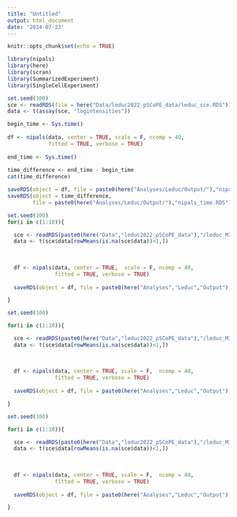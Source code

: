 ```yaml
---
title: "Untitled"
output: html_document
date: '2024-07-23'
---
```


```r
knitr::opts_chunk$set(echo = TRUE)
```

```r
library(nipals)
library(here)
library(scran)
library(SummarizedExperiment)
library(SingleCellExperiment)
```

```r
set.seed(100)
sce <- readRDS(file = here("Data/leduc2022_pSCoPE_data/leduc_sce.RDS"))
data <- t(assay(sce, "logintensities"))

begin_time <- Sys.time()
  
df <- nipals(data, center = TRUE, scale = F, ncomp = 40, 
             fitted = TRUE, verbose = TRUE)
  
end_time <- Sys.time()
  
time_difference <- end_time - begin_time
cat(time_difference)

saveRDS(object = df, file = paste0(here("Analyses/Leduc/Output/"),"nipals_sce.RDS"))
saveRDS(object = time_difference, 
        file = paste0(here("Analyses/Leduc/Output/"),"nipals_time.RDS"))

```


```r
set.seed(100)
for(i in c(1:10)){

  sce <- readRDS(paste0(here("Data","leduc2022_pSCoPE_data"),"/leduc_MISTOT10_MNAR25_", i, ".RDS"))
  data <- t(sce$data[rowMeans(is.na(sce$data))<1,])
  
  
  
  df <- nipals(data, center = TRUE,  scale = F, ncomp = 40, 
               fitted = TRUE, verbose = TRUE)
    
  saveRDS(object = df, file = paste0(here("Analyses","Leduc","Output"),"/nipals_MISTOT10_MNAR25_", i, ".RDS"))

}
```

```r
set.seed(100)

for(i in c(1:10)){

  sce <- readRDS(paste0(here("Data","leduc2022_pSCoPE_data"),"/leduc_MISTOT10_MNAR50_", i, ".RDS"))
  data <- t(sce$data[rowMeans(is.na(sce$data))<1,])
  
  
  
  df <- nipals(data, center = TRUE, scale = F,  ncomp = 40, 
               fitted = TRUE, verbose = TRUE)
    
  saveRDS(object = df, file = paste0(here("Analyses","Leduc","Output"),"/nipals_MISTOT10_MNAR50_", i, ".RDS"))

}
```


```r
set.seed(100)

for(i in c(1:10)){

  sce <- readRDS(paste0(here("Data","leduc2022_pSCoPE_data"),"/leduc_MISTOT10_MNAR75_", i, ".RDS"))
  data <- t(sce$data[rowMeans(is.na(sce$data))<1,])
  
  
  
  df <- nipals(data, center = TRUE, scale = F,  ncomp = 40, 
               fitted = TRUE, verbose = TRUE)
    
  saveRDS(object = df, file = paste0(here("Analyses","Leduc","Output"),"/nipals_MISTOT10_MNAR75_", i, ".RDS"))

}


```

